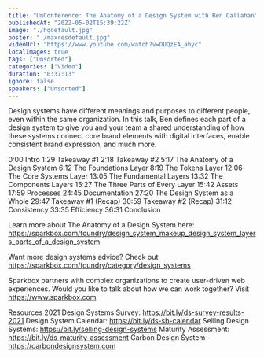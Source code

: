 ```yaml
---
title: "UnConference: The Anatomy of a Design System with Ben Callahan"
publishedAt: "2022-05-02T15:39:22Z"
image: "./hqdefault.jpg"
poster: "./maxresdefault.jpg"
videoUrl: "https://www.youtube.com/watch?v=DUQzEA_ahyc"
localImages: true
tags: ["Unsorted"]
categories: ["Video"]
duration: "0:37:13"
ignore: false
speakers: ["Unsorted"]
---
```


Design systems have different meanings and purposes to different people, even within the same organization. In this talk, Ben defines each part of a design system to give you and your team a shared understanding of how these systems connect core brand elements with digital interfaces, enable consistent brand expression, and much more.

0:00 Intro
1:29 Takeaway #1
2:18 Takeaway #2
5:17 The Anatomy of a Design System
6:12 The Foundations Layer
8:19 The Tokens Layer
12:06 The Core Systems Layer
13:05 The Fundamental Layers
13:32 The Components Layers
15:27 The Three Parts of Every Layer
15:42 Assets
17:59 Processes
24:45 Documentation
27:20 The Design System as a Whole
29:47 Takeaway #1 (Recap)
30:59 Takeaway #2 (Recap)
31:12 Consistency
33:35 Efficiency
36:31 Conclusion

Learn more about The Anatomy of a Design System here: https://sparkbox.com/foundry/design_system_makeup_design_system_layers_parts_of_a_design_system

Want more design systems advice? Check out https://sparkbox.com/foundry/category/design_systems

Sparkbox partners with complex organizations to create user-driven web experiences. Would you like to talk about how we can work together? Visit https://www.sparkbox.com

Resources
2021 Design Systems Survey: https://bit.ly/ds-survey-results-2021
Design System Calendar: https://bit.ly/ds-sb-calendar
Selling Design Systems: https://bit.ly/selling-design-systems
Maturity Assessment: https://bit.ly/ds-maturity-assessment
Carbon Design System - https://carbondesignsystem.com
